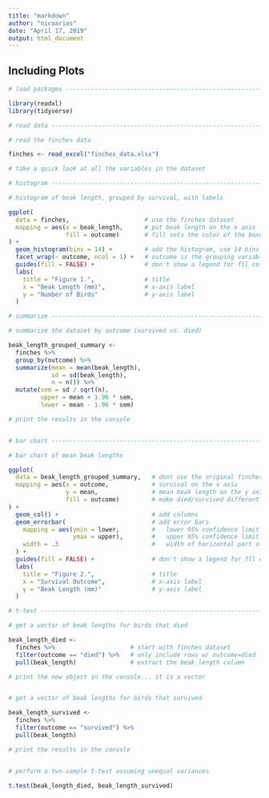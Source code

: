 ```yaml
---
title: "markdown"
author: "nicoarias"
date: "April 17, 2019"
output: html_document
---
```

## Including Plots
```r
# load packages -----------------------------------------------------------

library(readxl)
library(tidyverse)

# read data ---------------------------------------------------------------

# read the finches data

finches <- read_excel("finches_data.xlsx")

# take a quick look at all the variables in the dataset

# histogram ---------------------------------------------------------------

# histogram of beak length, grouped by survival, with labels

ggplot(
  data = finches,                     # use the finches dataset
  mapping = aes(x = beak_length,      # put beak length on the x axis
                fill = outcome)       # fill sets the color of the boxes
) +
  geom_histogram(bins = 14) +         # add the histogram, use 14 bins
  facet_wrap(~ outcome, ncol = 1) +   # outcome is the grouping variable
  guides(fill = FALSE) +              # don't show a legend for fll color
  labs(
    title = "Figure 1.",              # title
    x = "Beak Length (mm)",           # x-axis label
    y = "Number of Birds"             # y-axis label
  )

# summarize ---------------------------------------------------------------

# summarize the dataset by outcome (survived vs. died)

beak_length_grouped_summary <- 
  finches %>% 
  group_by(outcome) %>% 
  summarize(mean = mean(beak_length),
            sd = sd(beak_length),
            n = n()) %>% 
  mutate(sem = sd / sqrt(n),
         upper = mean + 1.96 * sem,
         lower = mean - 1.96 * sem)

# print the results in the console


# bar chart ---------------------------------------------------------------

# bar chart of mean beak lengths

ggplot(
  data = beak_length_grouped_summary,   # dont use the original finches dataset
  mapping = aes(x = outcome,            # survival on the x axis
                y = mean,               # mean beak length on the y axis
                fill = outcome)         # make died/survived different colors
) +
  geom_col() +                          # add columns
  geom_errorbar(                        # add error bars
    mapping = aes(ymin = lower,         #   lower 95% confidence limit
                  ymax = upper),        #   upper 95% confidence limit
    width = .3                          #   width of horizontal part of bars
  ) +
  guides(fill = FALSE) +                # don't show a legend for fll color
  labs(
    title = "Figure 2.",                # title
    x = "Survival Outcome",             # x-axis label
    y = "Beak Length (mm)"              # y-axis label
  )

# t-test ------------------------------------------------------------------

# get a vector of beak lengths for birds that died

beak_length_died <-
  finches %>%                     # start with finches dataset
  filter(outcome == "died") %>%   # only include rows w/ outcome=died
  pull(beak_length)               # extract the beak_length column

# print the new object in the console... it is a vector


# get a vector of beak lengths for birds that survived

beak_length_survived <-
  finches %>% 
  filter(outcome == "survived") %>% 
  pull(beak_length)

# print the results in the console


# perform a two-sample t-test assuming unequal variances

t.test(beak_length_died, beak_length_survived)
```

